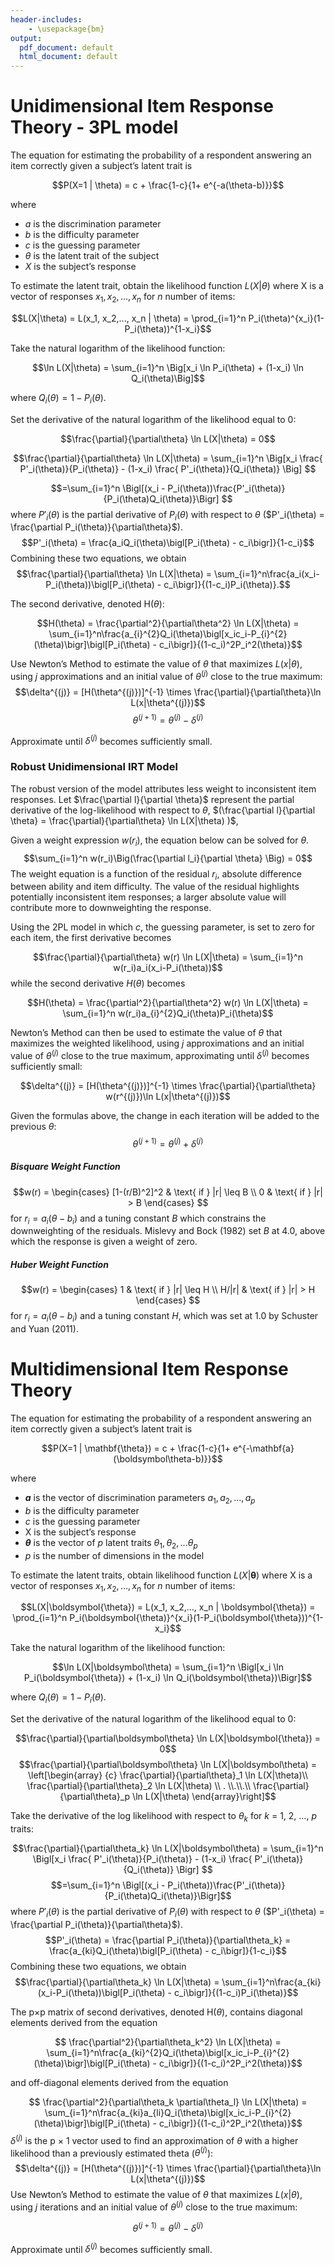 ```yaml
---
header-includes:
    - \usepackage{bm}
output:
  pdf_document: default
  html_document: default
---
```


# Unidimensional Item Response Theory - 3PL model

The equation for estimating the probability of a respondent answering an item correctly given a subject's latent trait is

$$P(X=1 | \theta) = c + \frac{1-c}{1+ e^{-a(\theta-b)}}$$

where

* *a* is the discrimination parameter
* *b* is the difficulty parameter
* *c* is the guessing parameter
* *$\theta$* is the latent trait of the subject
* *X* is the subject's response 

To estimate the latent trait, obtain the likelihood function $L(X|\theta)$ where X is a vector of responses $x_1, x_2,..., x_n$ for *n* number of items:

$$L(X|\theta) = L(x_1, x_2,..., x_n | \theta) = \prod_{i=1}^n P_i(\theta)^{x_i}(1-P_i(\theta))^{1-x_i}$$

Take the natural logarithm of the likelihood function:

$$\ln L(X|\theta) = \sum_{i=1}^n \Big[x_i \ln P_i(\theta) + (1-x_i) \ln Q_i(\theta)\Big]$$

where $Q_i(\theta) = 1-P_i(\theta)$.

Set the derivative of the natural logarithm of the likelihood equal to 0:

$$\frac{\partial}{\partial\theta} \ln L(X|\theta) = 0$$

$$\frac{\partial}{\partial\theta} \ln L(X|\theta) = \sum_{i=1}^n \Big[x_i \frac{ P'_i(\theta)}{P_i(\theta)} - (1-x_i) \frac{ P'_i(\theta)}{Q_i(\theta)} \Big]  $$

$$=\sum_{i=1}^n \Bigl[(x_i - P_i(\theta))\frac{P'_i(\theta)}{P_i(\theta)Q_i(\theta)}\Bigr] $$
where $P'_i(\theta)$ is the partial derivative of $P_i(\theta)$ with respect to $\theta$ ($P'_i(\theta) = \frac{\partial P_i(\theta)}{\partial\theta}$). 
$$P'_i(\theta)  = \frac{a_iQ_i(\theta)\bigl[P_i(\theta) - c_i\bigr]}{1-c_i}$$
Combining these two equations, we obtain
$$\frac{\partial}{\partial\theta} \ln L(X|\theta) = \sum_{i=1}^n\frac{a_i(x_i-P_i(\theta))\bigl[P_i(\theta) - c_i\bigr]}{(1-c_i)P_i(\theta)}.$$

The second derivative, denoted H($\theta$):

$$H(\theta) = \frac{\partial^2}{\partial\theta^2} \ln L(X|\theta) = \sum_{i=1}^n\frac{a_{i}^{2}Q_i(\theta)\bigl[x_ic_i-P_{i}^{2}(\theta)\bigr]\bigl[P_i(\theta) - c_i\bigr]}{(1-c_i)^2P_i^2(\theta)}$$


Use Newton's Method to estimate the value of *$\theta$* that maximizes $L(x|\theta)$, using *j* approximations and an initial value of $\theta^{(j)}$ close to the true maximum:
$$\delta^{(j)} = [H(\theta^{(j)})]^{-1} \times \frac{\partial}{\partial\theta}\ln L(x|\theta^{(j)})$$
$$\theta^{(j+1)} = \theta^{(j)} - \delta^{(j)}$$

Approximate until $\delta^{(j)}$ becomes sufficiently small.




### Robust Unidimensional IRT Model 

The robust version of the model attributes less weight to inconsistent item responses.
Let $\frac{\partial l}{\partial \theta}$ represent the partial derivative of the log-likelihood with respect to $\theta$, $(\frac{\partial l}{\partial \theta} = \frac{\partial}{\partial\theta} \ln L(X|\theta) )$, 

Given a weight expression $w(r_i)$, the equation below can be solved for $\theta$. 
$$\sum_{i=1}^n w(r_i)\Big(\frac{\partial l_i}{\partial \theta} \Big) = 0$$
The weight equation is a function of the residual $r_i$, absolute difference between ability and item difficulty. The value of the residual highlights potentially inconsistent item responses; a larger absolute value will contribute more to downweighting the response.

Using the 2PL model in which *c*, the guessing parameter, is set to zero for each item, the first derivative becomes 

$$\frac{\partial}{\partial\theta} w(r) \ln L(X|\theta) = \sum_{i=1}^n w(r_i)a_i(x_i-P_i(\theta))$$
 while the second derivative $H(\theta)$ becomes 
 
 $$H(\theta) = \frac{\partial^2}{\partial\theta^2} w(r) \ln L(X|\theta) = \sum_{i=1}^n w(r_i)a_{i}^{2}Q_i(\theta)P_i(\theta)$$
 
 Newton's Method can then be used to estimate the value of *$\theta$* that maximizes the weighted likelihood, using *j* approximations and an initial value of $\theta^{(j)}$ close to the true maximum, approximating until $\delta^{(j)}$ becomes sufficiently small:


$$\delta^{(j)} = [H(\theta^{(j)})]^{-1} \times \frac{\partial}{\partial\theta} w(r^{(j)})\ln L(x|\theta^{(j)})$$

Given the formulas above, the change in each iteration will be added to the previous $\theta$:
$$\theta^{(j+1)} = \theta^{(j)} + \delta^{(j)}$$


 
 
##### Bisquare Weight Function

$$w(r) = \begin{cases} 
[1-(r/B)^2]^2 & \text{  if } |r| \leq B \\
0         & \text{  if } |r| > B
\end{cases}
$$
for $r_i = a_i (\theta - b_i)$ and a tuning constant $B$ which constrains the downweighting of the residuals.  Mislevy and Bock (1982) set $B$ at 4.0, above which the response is given a weight of zero.

##### Huber Weight Function
$$w(r) = \begin{cases} 
1 & \text{  if } |r| \leq H \\
H/|r|        & \text{  if } |r| > H
\end{cases}
$$
for $r_i = a_i (\theta - b_i)$ and a tuning constant $H$, which was set at 1.0 by Schuster and Yuan 
(2011). 


# Multidimensional Item Response Theory

The equation for estimating the probability of a respondent answering an item correctly given a subject's latent trait is

$$P(X=1 | \mathbf{\theta}) = c + \frac{1-c}{1+ e^{-\mathbf{a}(\boldsymbol\theta-b)}}$$

where

* ***a*** is the vector of discrimination parameters ${a_1, a_2, ..., a_p}$
* *b* is the difficulty parameter
* *c* is the guessing parameter
* X is the subject's response 
* *$\boldsymbol\theta$* is the vector of *p* latent traits ${{\theta}_1, {\theta}_2, ... {\theta}_p}$
* *p* is the number of dimensions in the model

To estimate the latent traits, obtain likelihood function $L(X|\boldsymbol{\theta})$ where X is a vector of responses $x_1, x_2,..., x_n$ for *n* number of items:

$$L(X|\boldsymbol{\theta}) = L(x_1, x_2,..., x_n | \boldsymbol{\theta}) = \prod_{i=1}^n P_i(\boldsymbol{\theta)}^{x_i}(1-P_i(\boldsymbol{\theta}))^{1-x_i}$$

Take the natural logarithm of the likelihood function:

$$\ln L(X|\boldsymbol\theta) = \sum_{i=1}^n \Bigl[x_i \ln P_i(\boldsymbol{\theta}) + (1-x_i) \ln Q_i(\boldsymbol{\theta})\Bigr]$$

where $Q_i(\theta) = 1-P_i(\theta)$.

Set the derivative of the natural logarithm of the likelihood equal to 0:

$$\frac{\partial}{\partial\boldsymbol\theta} \ln L(X|\boldsymbol{\theta}) = 0$$
$$\frac{\partial}{\partial\boldsymbol\theta} \ln L(X|\boldsymbol\theta) = 
  \left[\begin{array}
{c}
\frac{\partial}{\partial\theta}_1 \ln L(X|\theta)\\
\frac{\partial}{\partial\theta}_2 \ln L(X|\theta) \\
.    \\.\\.\\
\frac{\partial}{\partial\theta}_p \ln L(X|\theta)  
\end{array}\right]$$

Take the derivative of the log likelihood with respect to $\theta_k$ for *k* = 1, 2, ..., *p* traits: 

$$\frac{\partial}{\partial\theta_k} \ln L(X|\boldsymbol\theta) = \sum_{i=1}^n \Bigl[x_i \frac{ P'_i(\theta)}{P_i(\theta)} - (1-x_i) \frac{ P'_i(\theta)}{Q_i(\theta)} \Bigr] $$
$$=\sum_{i=1}^n \Bigl[(x_i - P_i(\theta))\frac{P'_i(\theta)}{P_i(\theta)Q_i(\theta)}\Bigr]$$
where $P'_i( \theta)$ is the partial derivative of $P_i( \theta)$ with respect to $\theta$ ($P'_i(\theta) = \frac{\partial P_i(\theta)}{\partial\theta}$). 
$$P'_i(\theta) = \frac{\partial P_i(\theta)}{\partial\theta_k} = \frac{a_{ki}Q_i(\theta)\bigl[P_i(\theta) - c_i\bigr]}{1-c_i}$$
Combining these two equations, we obtain
$$\frac{\partial}{\partial\theta_k} \ln L(X|\theta) = \sum_{i=1}^n\frac{a_{ki}(x_i-P_i(\theta))\bigl[P_i(\theta) - c_i\bigr]}{(1-c_i)P_i(\theta)}$$

The p$\times$p matrix of second derivatives, denoted H($\theta$), contains diagonal elements derived from the equation

$$ \frac{\partial^2}{\partial\theta_k^2} \ln L(X|\theta) = \sum_{i=1}^n\frac{a_{ki}^{2}Q_i(\theta)\bigl[x_ic_i-P_{i}^{2}(\theta)\bigr]\bigl[P_i(\theta) - c_i\bigr]}{(1-c_i)^2P_i^2(\theta)}$$

and off-diagonal elements derived from the equation

$$ \frac{\partial^2}{\partial\theta_k \partial\theta_l} \ln L(X|\theta) = \sum_{i=1}^n\frac{a_{ki}a_{li}Q_i(\theta)\bigl[x_ic_i-P_{i}^{2}(\theta)\bigr]\bigl[P_i(\theta) - c_i\bigr]}{(1-c_i)^2P_i^2(\theta)}$$
$\delta^{(j)}$ is the p $\times$ 1 vector used to find an approximation of $\theta$ with a higher likelihood than a previously estimated theta ($\theta^{(j)}$):
$$\delta^{(j)} = [H(\theta^{(j)})]^{-1} \times \frac{\partial}{\partial\theta}\ln L(x|\theta^{(j)})$$
Use Newton's Method to estimate the value of *$\theta$* that maximizes $L(x|\theta)$, using *j* iterations and an initial value of $\theta^{(j)}$ close to the true maximum:

$$\theta^{(j+1)} = \theta^{(j)} - \delta^{(j)}$$

Approximate until $\delta^{(j)}$ becomes sufficiently small.
